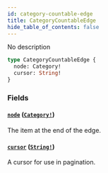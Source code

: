 ```yaml
---
id: category-countable-edge
title: CategoryCountableEdge
hide_table_of_contents: false
---
```


No description

```graphql
type CategoryCountableEdge {
  node: Category!
  cursor: String!
}
```

### Fields

#### [`node`](#) ([`Category!`](../../../developer/api-reference/objects/category))

The item at the end of the edge.

#### [`cursor`](#) ([`String!`](../../../developer/api-reference/scalars/string))

A cursor for use in pagination.
